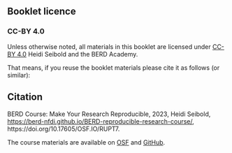 ## Booklet licence {.unnumbered}

### CC-BY 4.0

Unless otherwise noted, all materials in this booklet are licensed under [CC-BY
4.0](https://creativecommons.org/licenses/by/4.0/) Heidi Seibold and the BERD
Academy. 

That means, if you reuse the booklet materials please cite it as follows (or similar):

::: {.callout-note}
## Citation

BERD Course: Make Your Research Reproducible, 2023, Heidi Seibold,
[https://berd-nfdi.github.io/BERD-reproducible-research-course/](https://berd-nfdi.github.io/BERD-reproducible-research-course/), 
https://doi.org/10.17605/OSF.IO/RUPT7.
:::

The course materials are available on [OSF](https://osf.io/rupt7/) and 
[GitHub](https://github.com/BERD-NFDI/BERD-reproducible-research-course).
